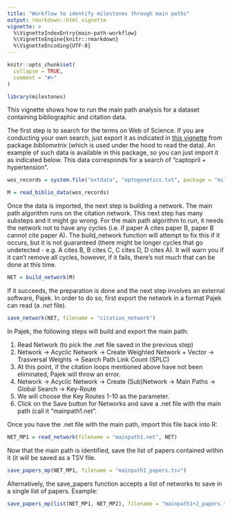 ```yaml
---
title: "Workflow to identify milestones through main paths"
output: rmarkdown::html_vignette
vignette: >
  %\VignetteIndexEntry{main-path-workflow}
  %\VignetteEngine{knitr::rmarkdown}
  %\VignetteEncoding{UTF-8}
---
```


```r
knitr::opts_chunk$set(
  collapse = TRUE,
  comment = "#>"
)
```

```r
library(milestones)
```

This vignette shows how to run the main path analysis for a dataset containing bibliographic and citation data.

The first step is to search for the terms on Web of Science. If you are conducting your own search, just export it as indicated in [this vignette](!...) from package *bibliometrix* (which is used under the hood to read the data). An example of such data is available in this package, so you can just import it as indicated below. This data corresponds for a search of "captopril + hypertension".

```r
wos_records = system.file("extdata", "optogenetics.txt", package = "milestones", mustWork = T)

M = read_biblio_data(wos_records)
```

Once the data is imported, the next step is building a network. The main path algorithm runs on the citation network. This next step has many substeps and it might go wrong. For the main path algorithm to run, it needs the network not to have any cycles (i.e. if paper A cites paper B, paper B cannot cite paper A). The build_network function will attempt to fix this if it occurs, but it is not guaranteed (there might be longer cycles that go undetected - e.g. A cites B, B cites C, C cites D, D cites A). It will warn you if it can't remove all cycles, however, if it fails, there's not much that can be done at this time.

```r
NET = build_network(M)
```

If it succeeds, the preparation is done and the next step involves an external software, Pajek. In order to do so, first export the network in a format Pajek can read (a *.net* file).

```r
save_network(NET, filename = "citation_network")
```

In Pajek, the following steps will build and export the main path:

1. Read Network (to pick the .net file saved in the previous step)
2. Network → Acyclic Network → Create Weighted Network + Vector → Trasversal Weights → Search Path Link Count (SPLC)
3. At this point, if the citation loops mentioned above have not been eliminated, Pajek will throw an error.
4. Network → Acyclic Network → Create (Sub)Network → Main Paths → Global Search → Key-Route
5. We will choose the Key Routes 1-10 as the parameter.
6. Click on the Save button for Networks and save a .net file with the main path (call it "mainpath1.net".

Once you have the .net file with the main path, import this file back into R:

```r
NET_MP1 = read_network(filename = "mainpath1.net", NET)
```

Now that the main path is identified, save the list of papers contained within it (it will be saved as a TSV file.

```r
save_papers_mp(NET_MP1, filename = "mainpath1_papers.tsv")
```

Alternatively, the save_papers function accepts a list of networks to save in a single list of papers. Example:

```r
save_papers_mp(list(NET_MP1, NET_MP2), filename = "mainpath1+2_papers.tsv")
```

